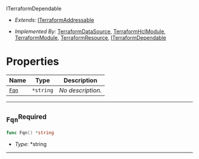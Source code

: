 ITerraformDependable <a name="ITerraformDependable" id="cdktf.ITerraformDependable"></a>

- *Extends:* <a href="#cdktf.ITerraformAddressable">ITerraformAddressable</a>

- *Implemented By:* <a href="#cdktf.TerraformDataSource">TerraformDataSource</a>, <a href="#cdktf.TerraformHclModule">TerraformHclModule</a>, <a href="#cdktf.TerraformModule">TerraformModule</a>, <a href="#cdktf.TerraformResource">TerraformResource</a>, <a href="#cdktf.ITerraformDependable">ITerraformDependable</a>


# Properties <a name="Properties" id="Properties"></a>

| **Name** | **Type** | **Description** |
| --- | --- | --- |
| <code><a href="#cdktf.ITerraformDependable.property.fqn">Fqn</a></code> | <code>*string</code> | *No description.* |

---

## `Fqn`<sup>Required</sup> <a name="Fqn" id="cdktf.ITerraformDependable.property.fqn"></a>

```go
func Fqn() *string
```

- *Type:* *string

---
